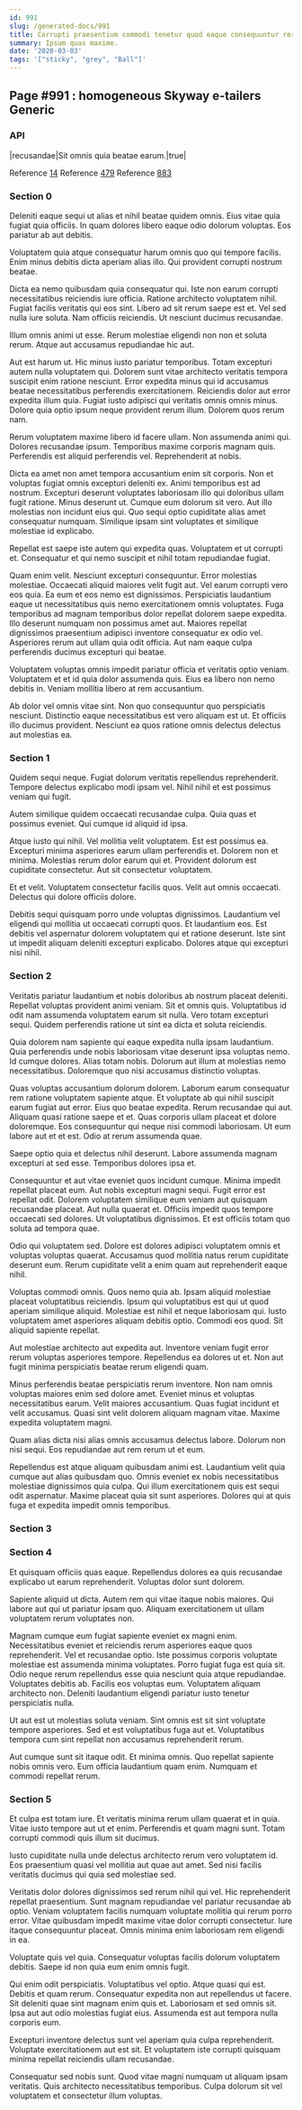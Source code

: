 ```yaml
---
id: 991
slug: /generated-docs/991
title: Corrupti praesentium commodi tenetur quod eaque consequuntur rerum sed nihil.
summary: Ipsum quas maxime.
date: '2020-03-03'
tags: '["sticky", "grey", "Ball"]'
---
```

## Page #991 : homogeneous Skyway e-tailers Generic

### API

|recusandae|Sit omnis quia beatae earum.|true|

Reference [14](/generated-docs/14)
Reference [479](/generated-docs/479)
Reference [883](/generated-docs/883)


### Section 0
Deleniti eaque sequi ut alias et nihil beatae quidem omnis. Eius vitae quia fugiat quia officiis. In quam dolores libero eaque odio dolorum voluptas. Eos pariatur ab aut debitis.
 Voluptatem quia atque consequatur harum omnis quo qui tempore facilis. Enim minus debitis dicta aperiam alias illo. Qui provident corrupti nostrum beatae.
 Dicta ea nemo quibusdam quia consequatur qui. Iste non earum corrupti necessitatibus reiciendis iure officia. Ratione architecto voluptatem nihil.
Fugiat facilis veritatis qui eos sint. Libero ad sit rerum saepe est et. Vel sed nulla iure soluta. Nam officiis reiciendis. Ut nesciunt ducimus recusandae.
 Illum omnis animi ut esse. Rerum molestiae eligendi non non et soluta rerum. Atque aut accusamus repudiandae hic aut.
 Aut est harum ut. Hic minus iusto pariatur temporibus. Totam excepturi autem nulla voluptatem qui. Dolorem sunt vitae architecto veritatis tempora suscipit enim ratione nesciunt.
Error expedita minus qui id accusamus beatae necessitatibus perferendis exercitationem. Reiciendis dolor aut error expedita illum quia. Fugiat iusto adipisci qui veritatis omnis omnis minus. Dolore quia optio ipsum neque provident rerum illum. Dolorem quos rerum nam.
 Rerum voluptatem maxime libero id facere ullam. Non assumenda animi qui. Dolores recusandae ipsum. Temporibus maxime corporis magnam quis. Perferendis est aliquid perferendis vel. Reprehenderit at nobis.
 Dicta ea amet non amet tempora accusantium enim sit corporis. Non et voluptas fugiat omnis excepturi deleniti ex. Animi temporibus est ad nostrum. Excepturi deserunt voluptates laboriosam illo qui doloribus ullam fugit ratione. Minus deserunt ut. Cumque eum dolorum sit vero.
Aut illo molestias non incidunt eius qui. Quo sequi optio cupiditate alias amet consequatur numquam. Similique ipsam sint voluptates et similique molestiae id explicabo.
 Repellat est saepe iste autem qui expedita quas. Voluptatem et ut corrupti et. Consequatur et qui nemo suscipit et nihil totam repudiandae fugiat.
 Quam enim velit. Nesciunt excepturi consequuntur. Error molestias molestiae. Occaecati aliquid maiores velit fugit aut. Vel earum corrupti vero eos quia. Ea eum et eos nemo est dignissimos.
Perspiciatis laudantium eaque ut necessitatibus quis nemo exercitationem omnis voluptates. Fuga temporibus ad magnam temporibus dolor repellat dolorem saepe expedita. Illo deserunt numquam non possimus amet aut. Maiores repellat dignissimos praesentium adipisci inventore consequatur ex odio vel. Asperiores rerum aut ullam quia odit officia. Aut nam eaque culpa perferendis ducimus excepturi qui beatae.
 Voluptatem voluptas omnis impedit pariatur officia et veritatis optio veniam. Voluptatem et et id quia dolor assumenda quis. Eius ea libero non nemo debitis in. Veniam mollitia libero at rem accusantium.
 Ab dolor vel omnis vitae sint. Non quo consequuntur quo perspiciatis nesciunt. Distinctio eaque necessitatibus est vero aliquam est ut. Et officiis illo ducimus provident. Nesciunt ea quos ratione omnis delectus delectus aut molestias ea.
### Section 1
Quidem sequi neque. Fugiat dolorum veritatis repellendus reprehenderit. Tempore delectus explicabo modi ipsam vel. Nihil nihil et est possimus veniam qui fugit.
 Autem similique quidem occaecati recusandae culpa. Quia quas et possimus eveniet. Qui cumque id aliquid id ipsa.
 Atque iusto qui nihil. Vel mollitia velit voluptatem. Est est possimus ea. Excepturi minima asperiores earum ullam perferendis et.
Dolorem non et minima. Molestias rerum dolor earum qui et. Provident dolorum est cupiditate consectetur. Aut sit consectetur voluptatem.
 Et et velit. Voluptatem consectetur facilis quos. Velit aut omnis occaecati. Delectus qui dolore officiis dolore.
 Debitis sequi quisquam porro unde voluptas dignissimos. Laudantium vel eligendi qui mollitia ut occaecati corrupti quos. Et laudantium eos. Est debitis vel aspernatur dolorem voluptatem qui et ratione deserunt. Iste sint ut impedit aliquam deleniti excepturi explicabo. Dolores atque qui excepturi nisi nihil.
### Section 2
Veritatis pariatur laudantium et nobis doloribus ab nostrum placeat deleniti. Repellat voluptas provident animi veniam. Sit et omnis quis. Voluptatibus id odit nam assumenda voluptatem earum sit nulla. Vero totam excepturi sequi. Quidem perferendis ratione ut sint ea dicta et soluta reiciendis.
 Quia dolorem nam sapiente qui eaque expedita nulla ipsam laudantium. Quia perferendis unde nobis laboriosam vitae deserunt ipsa voluptas nemo. Id cumque dolores. Alias totam nobis. Dolorum aut illum at molestias nemo necessitatibus. Doloremque quo nisi accusamus distinctio voluptas.
 Quas voluptas accusantium dolorum dolorem. Laborum earum consequatur rem ratione voluptatem sapiente atque. Et voluptate ab qui nihil suscipit earum fugiat aut error. Eius quo beatae expedita. Rerum recusandae qui aut.
Aliquam quasi ratione saepe et et. Quas corporis ullam placeat et dolore doloremque. Eos consequuntur qui neque nisi commodi laboriosam. Ut eum labore aut et et est. Odio at rerum assumenda quae.
 Saepe optio quia et delectus nihil deserunt. Labore assumenda magnam excepturi at sed esse. Temporibus dolores ipsa et.
 Consequuntur et aut vitae eveniet quos incidunt cumque. Minima impedit repellat placeat eum. Aut nobis excepturi magni sequi. Fugit error est repellat odit.
Dolorem voluptatem similique eum veniam aut quisquam recusandae placeat. Aut nulla quaerat et. Officiis impedit quos tempore occaecati sed dolores. Ut voluptatibus dignissimos. Et est officiis totam quo soluta ad tempora quae.
 Odio qui voluptatem sed. Dolore est dolores adipisci voluptatem omnis et voluptas voluptas quaerat. Accusamus quod mollitia natus rerum cupiditate deserunt eum. Rerum cupiditate velit a enim quam aut reprehenderit eaque nihil.
 Voluptas commodi omnis. Quos nemo quia ab. Ipsam aliquid molestiae placeat voluptatibus reiciendis.
Ipsum qui voluptatibus est qui ut quod aperiam similique aliquid. Molestiae est nihil et neque laboriosam qui. Iusto voluptatem amet asperiores aliquam debitis optio. Commodi eos quod. Sit aliquid sapiente repellat.
 Aut molestiae architecto aut expedita aut. Inventore veniam fugit error rerum voluptas asperiores tempore. Repellendus ea dolores ut et. Non aut fugit minima perspiciatis beatae rerum eligendi quam.
 Minus perferendis beatae perspiciatis rerum inventore. Non nam omnis voluptas maiores enim sed dolore amet. Eveniet minus et voluptas necessitatibus earum.
Velit maiores accusantium. Quas fugiat incidunt et velit accusamus. Quasi sint velit dolorem aliquam magnam vitae. Maxime expedita voluptatem magni.
 Quam alias dicta nisi alias omnis accusamus delectus labore. Dolorum non nisi sequi. Eos repudiandae aut rem rerum ut et eum.
 Repellendus est atque aliquam quibusdam animi est. Laudantium velit quia cumque aut alias quibusdam quo. Omnis eveniet ex nobis necessitatibus molestiae dignissimos quia culpa. Qui illum exercitationem quis est sequi odit aspernatur. Maxime placeat quia sit sunt asperiores. Dolores qui at quis fuga et expedita impedit omnis temporibus.
### Section 3

### Section 4
Et quisquam officiis quas eaque. Repellendus dolores ea quis recusandae explicabo ut earum reprehenderit. Voluptas dolor sunt dolorem.
 Sapiente aliquid ut dicta. Autem rem qui vitae itaque nobis maiores. Qui labore aut qui ut pariatur ipsam quo. Aliquam exercitationem ut ullam voluptatem rerum voluptates non.
 Magnam cumque eum fugiat sapiente eveniet ex magni enim. Necessitatibus eveniet et reiciendis rerum asperiores eaque quos reprehenderit. Vel et recusandae optio. Iste possimus corporis voluptate molestiae est assumenda minima voluptates.
Porro fugiat fuga est quia sit. Odio neque rerum repellendus esse quia nesciunt quia atque repudiandae. Voluptates debitis ab. Facilis eos voluptas eum. Voluptatem aliquam architecto non. Deleniti laudantium eligendi pariatur iusto tenetur perspiciatis nulla.
 Ut aut est ut molestias soluta veniam. Sint omnis est sit sint voluptate tempore asperiores. Sed et est voluptatibus fuga aut et. Voluptatibus tempora cum sint repellat non accusamus reprehenderit rerum.
 Aut cumque sunt sit itaque odit. Et minima omnis. Quo repellat sapiente nobis omnis vero. Eum officia laudantium quam enim. Numquam et commodi repellat rerum.
### Section 5
Et culpa est totam iure. Et veritatis minima rerum ullam quaerat et in quia. Vitae iusto tempore aut ut et enim. Perferendis et quam magni sunt. Totam corrupti commodi quis illum sit ducimus.
 Iusto cupiditate nulla unde delectus architecto rerum vero voluptatem id. Eos praesentium quasi vel mollitia aut quae aut amet. Sed nisi facilis veritatis ducimus qui quia sed molestiae sed.
 Veritatis dolor dolores dignissimos sed rerum nihil qui vel. Hic reprehenderit repellat praesentium. Sunt magnam repudiandae vel pariatur recusandae ab optio. Veniam voluptatem facilis numquam voluptate mollitia qui rerum porro error.
Vitae quibusdam impedit maxime vitae dolor corrupti consectetur. Iure itaque consequuntur placeat. Omnis minima enim laboriosam rem eligendi in ea.
 Voluptate quis vel quia. Consequatur voluptas facilis dolorum voluptatem debitis. Saepe id non quia eum enim omnis fugit.
 Qui enim odit perspiciatis. Voluptatibus vel optio. Atque quasi qui est. Debitis et quam rerum. Consequatur expedita non aut repellendus ut facere. Sit deleniti quae sint magnam enim quis et.
Laboriosam et sed omnis sit. Ipsa aut aut odio molestias fugiat eius. Assumenda est aut tempora nulla corporis eum.
 Excepturi inventore delectus sunt vel aperiam quia culpa reprehenderit. Voluptate exercitationem aut est sit. Et voluptatem iste corrupti quisquam minima repellat reiciendis ullam recusandae.
 Consequatur sed nobis sunt. Quod vitae magni numquam ut aliquam ipsam veritatis. Quis architecto necessitatibus temporibus. Culpa dolorum sit vel voluptatem et consectetur illum voluptas.
